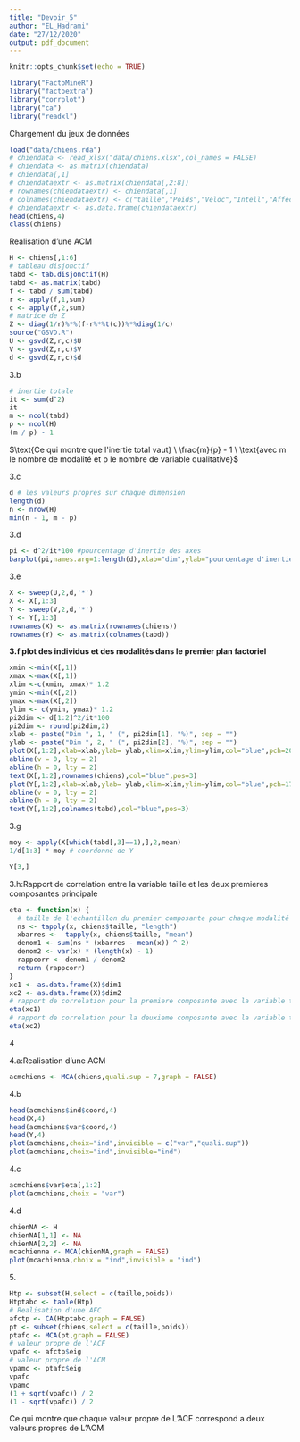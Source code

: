 ```yaml
---
title: "Devoir_5"
author: "EL_Hadrami"
date: "27/12/2020"
output: pdf_document
---
```


```r
knitr::opts_chunk$set(echo = TRUE)
```

```r
library("FactoMineR")
library("factoextra")
library("corrplot")
library("ca")
library("readxl")
```

$\text{Chargement du jeux de données}$

```r
load("data/chiens.rda")
# chiendata <- read_xlsx("data/chiens.xlsx",col_names = FALSE)
# chiendata <- as.matrix(chiendata)
# chiendata[,1]
# chiendataextr <- as.matrix(chiendata[,2:8])
# rownames(chiendataextr) <- chiendata[,1]
# colnames(chiendataextr) <- c("taille","Poids","Veloc","Intell","Affec","Agress","Role")
# chiendataextr <- as.data.frame(chiendataextr)
head(chiens,4)
class(chiens)
```
$\text{Realisation d'une ACM}$

```r
H <- chiens[,1:6]
# tableau disjonctif
tabd <- tab.disjonctif(H)
tabd <- as.matrix(tabd)
f <- tabd / sum(tabd)
r <- apply(f,1,sum)
c <- apply(f,2,sum)
# matrice de Z
Z <- diag(1/r)%*%(f-r%*%t(c))%*%diag(1/c)
source("GSVD.R")
U <- gsvd(Z,r,c)$U
V <- gsvd(Z,r,c)$V
d <- gsvd(Z,r,c)$d
```

$\text{3.b}$

```r
# inertie totale
it <- sum(d^2)
it
m <- ncol(tabd)
p <- ncol(H)
(m / p) - 1 
```

$\text{Ce qui montre que l'inertie total vaut} \ \frac{m}{p} - 1 \ \text{avec m le nombre de modalité et p le nombre de variable qualitative}$

$\text{3.c}$

```r
d # les valeurs propres sur chaque dimension
length(d)
n <- nrow(H)
min(n - 1, m - p)
```

$\text{3.d}$

```r
pi <- d^2/it*100 #pourcentage d'inertie des axes
barplot(pi,names.arg=1:length(d),xlab="dim",ylab="pourcentage d'inertie expliquée",col="blue",main="diagramme en barre de pourcentage d'inertie")
```

$\text{3.e}$

```r
X <- sweep(U,2,d,'*')
X <- X[,1:3]
Y <- sweep(V,2,d,'*')
Y <- Y[,1:3]
rownames(X) <- as.matrix(rownames(chiens))
rownames(Y) <- as.matrix(colnames(tabd))
```

$\textbf{3.f plot des individus et des modalités dans le premier plan factoriel}$

```r
xmin <-min(X[,1])
xmax <-max(X[,1])
xlim <-c(xmin, xmax)* 1.2
ymin <-min(X[,2])
ymax <-max(X[,2])
ylim <- c(ymin, ymax)* 1.2
pi2dim <- d[1:2]^2/it*100
pi2dim <- round(pi2dim,2)
xlab <- paste("Dim ", 1, " (", pi2dim[1], "%)", sep = "")
ylab <- paste("Dim ", 2, " (", pi2dim[2], "%)", sep = "")
plot(X[,1:2],xlab=xlab,ylab= ylab,xlim=xlim,ylim=ylim,col="blue",pch=20,main="Premier plan factoriel")
abline(v = 0, lty = 2)
abline(h = 0, lty = 2)
text(X[,1:2],rownames(chiens),col="blue",pos=3)
plot(Y[,1:2],xlab=xlab,ylab= ylab,xlim=xlim,ylim=ylim,col="blue",pch=17,main="Premier plan factoriel")
abline(v = 0, lty = 2)
abline(h = 0, lty = 2)
text(Y[,1:2],colnames(tabd),col="blue",pos=3)
```


$\text{3.g}$

```r
moy <- apply(X[which(tabd[,3]==1),],2,mean)
1/d[1:3] * moy # coordonné de Y 

Y[3,]
```

$\text{3.h:Rapport de correlation entre la variable taille et les deux premieres composantes principale}$

```r
eta <- function(x) {
  # taille de l'echantillon du premier composante pour chaque modalité de la varoable taille
  ns <- tapply(x, chiens$taille, "length")
  xbarres <-  tapply(x, chiens$taille, "mean")
  denom1 <- sum(ns * (xbarres - mean(x)) ^ 2)
  denom2 <- var(x) * (length(x) - 1)
  rappcorr <- denom1 / denom2
  return (rappcorr)
}
xc1 <- as.data.frame(X)$dim1
xc2 <- as.data.frame(X)$dim2
# rapport de correlation pour la premiere composante avec la variable taille
eta(xc1)
# rapport de correlation pour la deuxieme composante avec la variable taille
eta(xc2)
```

$\text{4}$

$\text{4.a:Realisation d'une ACM}$

```r
acmchiens <- MCA(chiens,quali.sup = 7,graph = FALSE)
```

$\text{4.b}$

```r
head(acmchiens$ind$coord,4)
head(X,4)
head(acmchiens$var$coord,4)
head(Y,4)
plot(acmchiens,choix="ind",invisible = c("var","quali.sup"))
plot(acmchiens,choix="ind",invisible="ind")
```

$\text{4.c}$

```r
acmchiens$var$eta[,1:2]
plot(acmchiens,choix = "var")
```

$\text{4.d}$

```r
chienNA <- H
chienNA[1,1] <- NA
chienNA[2,2] <- NA
mcachienna <- MCA(chienNA,graph = FALSE)
plot(mcachienna,choix = "ind",invisible = "ind")
```

$\text{5.}$

```r
Htp <- subset(H,select = c(taille,poids))
Htptabc <- table(Htp)
# Realisation d'une AFC
afctp <- CA(Htptabc,graph = FALSE)
pt <- subset(chiens,select = c(taille,poids))
ptafc <- MCA(pt,graph = FALSE)
# valeur propre de l'ACF
vpafc <- afctp$eig
# valeur propre de l'ACM
vpamc <- ptafc$eig
vpafc
vpamc
(1 + sqrt(vpafc)) / 2
(1 - sqrt(vpafc)) / 2
```

$\text{Ce qui montre que chaque valeur propre de L'ACF correspond a deux 
valeurs propres de L'ACM}$



